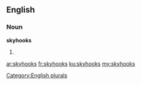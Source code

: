 ==English==

===Noun===
'''skyhooks'''

# {{plural of|[[skyhook]]}}

[[Category:English plurals]]

[[ar:skyhooks]]
[[fr:skyhooks]]
[[ku:skyhooks]]
[[my:skyhooks]]